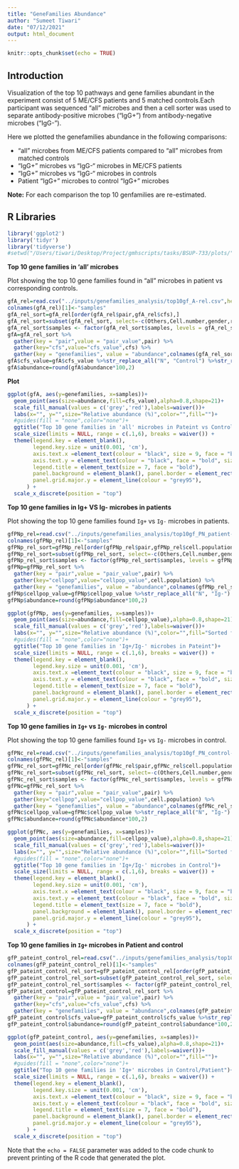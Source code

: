 ```yaml
---
title: "GeneFamilies Abundance"
author: "Sumeet Tiwari"
date: "07/12/2021"
output: html_document
---
```


```r
knitr::opts_chunk$set(echo = TRUE)
```

## Introduction
Visualization of the top 10 pathways and gene families abundant in the experiment consist of 5 ME/CFS patients and 5 matched controls.Each participant was sequenced “all” microbes and then a cell sorter was used to separate antibody-positive microbes (“IgG+”) from antibody-negative microbes (“IgG-”).

Here we plotted the genefamilies abundance in the following comparisons:

* “all” microbes from ME/CFS patients compared to “all” microbes from matched controls
* “IgG+” microbes vs “IgG-“ microbes in ME/CFS patients
* “IgG+” microbes vs “IgG-“ microbes in controls
* Patient “IgG+” microbes to control “IgG+” microbes

**Note:** For each comparison the top 10 genfamilies are re-estimated.

## R Libraries

```r
library('ggplot2')
library('tidyr')
library('tidyverse')
#setwd("/Users/tiwari/Desktop/Project/gmhscripts/tasks/BSUP-733/plots/")
```

**Top 10 gene families in 'all' microbes**

Plot showing the top 10 gene families found in "all" microbes in patient vs corresponding controls.

```r
gfA_rel=read.csv("../inputs/genefamilies_analysis/top10gf_A-rel.csv",header = TRUE)
colnames(gfA_rel)[1]<-"samples"
gfA_rel_sort=gfA_rel[order(gfA_rel$pair,gfA_rel$cfs),]
gfA_rel_sort=subset(gfA_rel_sort, select=-c(Others,Cell.number,gender,recruitment.zone,cell.population))
gfA_rel_sort$samples <- factor(gfA_rel_sort$samples, levels = gfA_rel_sort$samples)
gfA=gfA_rel_sort %>% 
  gather(key = "pair",value = "pair_value",pair) %>%
  gather(key="cfs",value="cfs_value",cfs) %>%
  gather(key = "genefamilies", value = "abundance",colnames(gfA_rel_sort)[4]:colnames(gfA_rel_sort)[ncol(gfA_rel_sort)],factor_key = TRUE)
gfA$cfs_value=gfA$cfs_value %>%str_replace_all("N", "Control") %>%str_replace_all("Y","Paitient")
gfA$abundance=round(gfA$abundance*100,2)
```

**Plot**

```r
ggplot(gfA, aes(y=genefamilies, x=samples))+
  geom_point(aes(size=abundance,fill=cfs_value),alpha=0.8,shape=21)+
  scale_fill_manual(values = c('grey','red'),labels=waiver())+
  labs(x="", y="",size="Relative abundance (%)",color="",fill="")+
  #guides(fill = "none",color="none")+
  ggtitle("Top 10 gene families in 'all' microbes in Pateint vs Control")+
  scale_size(limits = NULL, range = c(.1,6), breaks = waiver()) +
  theme(legend.key = element_blank(),
        legend.key.size = unit(0.001, 'cm'),
        axis.text.x =element_text(colour = "black", size = 9, face = "bold", angle = 90, vjust = 0.3, hjust = 1),
        axis.text.y = element_text(colour = "black", face = "bold", size = 10),
        legend.title = element_text(size = 7, face = "bold"),
        panel.background = element_blank(), panel.border = element_rect(colour = "black", fill = NA, size = 0.8),
        panel.grid.major.y = element_line(colour = "grey95"),
      ) +
  scale_x_discrete(position = "top")
```

**Top 10 gene families in Ig+ VS Ig- microbes in patients**

Plot showing the top 10 gene families found `Ig+` vs `Ig-` microbes in patients.

```r
gfPNp_rel=read.csv("../inputs/genefamilies_analysis/top10gf_PN_patient-rel.csv",header = TRUE)
colnames(gfPNp_rel)[1]<-"samples"
gfPNp_rel_sort=gfPNp_rel[order(gfPNp_rel$pair,gfPNp_rel$cell.population),]
gfPNp_rel_sort=subset(gfPNp_rel_sort, select=-c(Others,Cell.number,gender,recruitment.zone,cfs))
gfPNp_rel_sort$samples <- factor(gfPNp_rel_sort$samples, levels = gfPNp_rel_sort$samples)
gfPNp=gfPNp_rel_sort %>% 
  gather(key = "pair",value = "pair_value",pair) %>%
  gather(key="cellpop",value="cellpop_value",cell.population) %>%
  gather(key = "genefamilies", value = "abundance",colnames(gfPNp_rel_sort)[4]:colnames(gfPNp_rel_sort)[ncol(gfPNp_rel_sort)],factor_key = TRUE)
gfPNp$cellpop_value=gfPNp$cellpop_value %>%str_replace_all("N", "Ig-") %>%str_replace_all("P","Ig+")
gfPNp$abundance=round(gfPNp$abundance*100,2)
```

```r
ggplot(gfPNp, aes(y=genefamilies, x=samples))+
  geom_point(aes(size=abundance,fill=cellpop_value),alpha=0.8,shape=21)+
  scale_fill_manual(values = c('grey','red'),labels=waiver())+
  labs(x="", y="",size="Relative abundance (%)",color="",fill="Sorted fraction")+
  #guides(fill = "none",color="none")+
  ggtitle("Top 10 gene families in 'Ig+/Ig-' microbes in Pateint")+
  scale_size(limits = NULL, range = c(.1,6), breaks = waiver()) +
  theme(legend.key = element_blank(),
        legend.key.size = unit(0.001, 'cm'),
        axis.text.x =element_text(colour = "black", size = 9, face = "bold", angle = 90, vjust = 0.3, hjust = 1),
        axis.text.y = element_text(colour = "black", face = "bold", size = 10),
        legend.title = element_text(size = 7, face = "bold"),
        panel.background = element_blank(), panel.border = element_rect(colour = "black", fill = NA, size = 0.8),
        panel.grid.major.y = element_line(colour = "grey95"),
      ) +
  scale_x_discrete(position = "top")
```

**Top 10 gene families in `Ig+` vs `Ig-` microbes in control**

Plot showing the top 10 gene families found `Ig+` vs `Ig-` microbes in control.

```r
gfPNc_rel=read.csv("../inputs/genefamilies_analysis/top10gf_PN_control-rel.csv",header = TRUE)
colnames(gfPNc_rel)[1]<-"samples"
gfPNc_rel_sort=gfPNc_rel[order(gfPNc_rel$pair,gfPNc_rel$cell.population),]
gfPNc_rel_sort=subset(gfPNc_rel_sort, select=-c(Others,Cell.number,gender,recruitment.zone,cfs))
gfPNc_rel_sort$samples <- factor(gfPNc_rel_sort$samples, levels = gfPNc_rel_sort$samples)
gfPNc=gfPNc_rel_sort %>% 
  gather(key = "pair",value = "pair_value",pair) %>%
  gather(key="cellpop",value="cellpop_value",cell.population) %>%
  gather(key = "genefamilies", value = "abundance",colnames(gfPNc_rel_sort)[4]:colnames(gfPNc_rel_sort)[ncol(gfPNc_rel_sort)],factor_key = TRUE)
gfPNc$cellpop_value=gfPNc$cellpop_value %>%str_replace_all("N", "Ig-") %>%str_replace_all("P","Ig+")
gfPNc$abundance=round(gfPNc$abundance*100,2)
```

```r
ggplot(gfPNc, aes(y=genefamilies, x=samples))+
  geom_point(aes(size=abundance,fill=cellpop_value),alpha=0.8,shape=21)+
  scale_fill_manual(values = c('grey','red'),labels=waiver())+
  labs(x="", y="",size="Relative abundance (%)",color="",fill="Sorted fraction")+
  #guides(fill = "none",color="none")+
  ggtitle("Top 10 gene families in 'Ig+/Ig-' microbes in Control")+
  scale_size(limits = NULL, range = c(.1,6), breaks = waiver()) +
  theme(legend.key = element_blank(),
        legend.key.size = unit(0.001, 'cm'),
        axis.text.x =element_text(colour = "black", size = 9, face = "bold", angle = 90, vjust = 0.3, hjust = 1),
        axis.text.y = element_text(colour = "black", face = "bold", size = 10),
        legend.title = element_text(size = 7, face = "bold"),
        panel.background = element_blank(), panel.border = element_rect(colour = "black", fill = NA, size = 0.8),
        panel.grid.major.y = element_line(colour = "grey95"),
      ) +
  scale_x_discrete(position = "top")
```

**Top 10 gene families in `Ig+` microbes in Patient and control**

```r
gfP_pateint_control_rel=read.csv("../inputs/genefamilies_analysis/top10gf_P_patient_control-rel.csv",header = TRUE)
colnames(gfP_pateint_control_rel)[1]<-"samples"
gfP_pateint_control_rel_sort=gfP_pateint_control_rel[order(gfP_pateint_control_rel$pair,gfP_pateint_control_rel$cfs),]
gfP_pateint_control_rel_sort=subset(gfP_pateint_control_rel_sort, select=-c(Others,Cell.number,gender,recruitment.zone,cell.population))
gfP_pateint_control_rel_sort$samples <- factor(gfP_pateint_control_rel_sort$samples, levels = gfP_pateint_control_rel_sort$samples)
gfP_pateint_control=gfP_pateint_control_rel_sort %>% 
  gather(key = "pair",value = "pair_value",pair) %>%
  gather(key="cfs",value="cfs_value",cfs) %>%
  gather(key = "genefamilies", value = "abundance",colnames(gfP_pateint_control_rel_sort)[4]:colnames(gfP_pateint_control_rel_sort)[ncol(gfP_pateint_control_rel_sort)],factor_key = TRUE)
gfP_pateint_control$cfs_value=gfP_pateint_control$cfs_value %>%str_replace_all("Y", "Patient") %>%str_replace_all("N","Control")
gfP_pateint_control$abundance=round(gfP_pateint_control$abundance*100,2)
```

```r
ggplot(gfP_pateint_control, aes(y=genefamilies, x=samples))+
  geom_point(aes(size=abundance,fill=cfs_value),alpha=0.8,shape=21)+
  scale_fill_manual(values = c('grey','red'),labels=waiver())+
  labs(x="", y="",size="Relative abundance (%)",color="",fill="")+
  #guides(fill = "none",color="none")+
  ggtitle("Top 10 gene families in 'Ig+' microbes in Control/Patient")+
  scale_size(limits = NULL, range = c(.1,6), breaks = waiver()) +
  theme(legend.key = element_blank(),
        legend.key.size = unit(0.001, 'cm'),
        axis.text.x =element_text(colour = "black", size = 9, face = "bold", angle = 90, vjust = 0.3, hjust = 1),
        axis.text.y = element_text(colour = "black", face = "bold", size = 10),
        legend.title = element_text(size = 7, face = "bold"),
        panel.background = element_blank(), panel.border = element_rect(colour = "black", fill = NA, size = 0.8),
        panel.grid.major.y = element_line(colour = "grey95"),
      ) +
  scale_x_discrete(position = "top")
```

Note that the `echo = FALSE` parameter was added to the code chunk to prevent printing of the R code that generated the plot.
